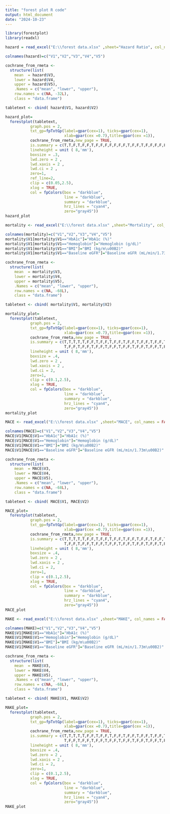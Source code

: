 ```yaml
---
title: "forest plot R code"
output: html_document
date: "2024-10-23"
---
```


```r
library(forestplot)
library(readxl)
```

```r
hazard = read_excel("E:\\forest data.xlsx" ,sheet="Hazard Ratio", col_names = FALSE )
```

```r
colnames(hazard)=c("V1","V2","V3","V4","V5")

cochrane_from_rmeta <- 
  structure(list(
    mean  = hazard$V3, 
    lower = hazard$V4,
    upper = hazard$V5),
    .Names = c("mean", "lower", "upper"), 
    row.names = c(NA, -32L), 
    class = "data.frame")

tabletext <- cbind( hazard$V1, hazard$V2)
```

```r
hazard_plot=
  forestplot(tabletext, 
           graph.pos = 2,
           txt_gp=fpTxtGp(label=gpar(cex=1), ticks=gpar(cex=1),
                          xlab=gpar(cex =0.7),title=gpar(cex =1)),
           cochrane_from_rmeta,new_page = TRUE,
           is.summary = c(T,T,F,T,F,F,T,F,F,F,F,F,F,F,T,F,F,T,F,F,F,F,F,F,T,F,F,F,T,F,F,F),
           lineheight = unit ( 8,'mm'),
           boxsize = .3, 
           lwd.zero = 2 ,
           lwd.xaxis = 2 ,
           lwd.ci = 2 ,
           zero=1,
           ref_line=2,
           clip = c(0.05,2.5), 
           xlog = TRUE,
           col = fpColors(box = "darkblue",
                          line = "darkblue", 
                          summary = "darkblue", 
                          hrz_lines = "cyan4",
                          zero="gray45")) 
hazard_plot
```

```r
mortality <- read_excel("E:\\forest data.xlsx" ,sheet="Mortality", col_names = FALSE )
```

```r
colnames(mortality)=c("V1","V2","V3","V4","V5")
mortality$V1[mortality$V1=="HbA1c"]="HbA1c (%)"
mortality$V1[mortality$V1=="Hemoglobin"]="Hemoglobin (g/dL)"
mortality$V1[mortality$V1=="BMI"]="BMI (kg/m\u00B2)"
mortality$V1[mortality$V1=="Baseline eGFR"]="Baseline eGFR (mL/min/1.73m\u00B2)"

cochrane_from_rmeta <- 
  structure(list(
    mean  = mortality$V3, 
    lower = mortality$V4,
    upper = mortality$V5),
    .Names = c("mean", "lower", "upper"), 
    row.names = c(NA, -68L), 
    class = "data.frame")

tabletext <- cbind( mortality$V1, mortality$V2)
```

```r
mortality_plot=
  forestplot(tabletext, 
           graph.pos = 2,
           txt_gp=fpTxtGp(label=gpar(cex=1), ticks=gpar(cex=1),
                          xlab=gpar(cex =0.7),title=gpar(cex =1)),
           cochrane_from_rmeta,new_page = TRUE,
           is.summary = c(T,T,T,T,T,F,F,T,F,F,T,F,F,T,F,F,T,F,F,T,F,F,T,F,F,T,F,F,T,F,F,T,F,F,T,F,F,
                          T,F,F,T,F,F,T,F,F,T,F,F,T,F,F,T,F,F,T,F,F,T,F,F,T,F,F,T,F,F,F),
           lineheight = unit ( 8,'mm'),
           boxsize = .4, 
           lwd.zero = 2 ,
           lwd.xaxis = 2 ,
           lwd.ci = 2,
           zero=1,
           clip = c(0.1,2.5), 
           xlog = TRUE,
           col = fpColors(box = "darkblue",
                          line = "darkblue", 
                          summary = "darkblue", 
                          hrz_lines = "cyan4",
                          zero="gray45"))
mortality_plot
```

```r
MACE <- read_excel("E:\\forest data.xlsx" ,sheet="MACE", col_names = FALSE )
```

```r
colnames(MACE)=c("V1","V2","V3","V4","V5")
MACE$V1[MACE$V1=="HbA1c"]="HbA1c (%)"
MACE$V1[MACE$V1=="Hemoglobin"]="Hemoglobin (g/dL)"
MACE$V1[MACE$V1=="BMI"]="BMI (kg/m\u00B2)"
MACE$V1[MACE$V1=="Baseline eGFR"]="Baseline eGFR (mL/min/1.73m\u00B2)"

cochrane_from_rmeta <- 
  structure(list(
    mean  = MACE$V3, 
    lower = MACE$V4,
    upper = MACE$V5),
    .Names = c("mean", "lower", "upper"), 
    row.names = c(NA, -68L), 
    class = "data.frame")

tabletext <- cbind( MACE$V1, MACE$V2)
```

```r
MACE_plot=
  forestplot(tabletext, 
           graph.pos = 2,
           txt_gp=fpTxtGp(label=gpar(cex=1), ticks=gpar(cex=1),
                          xlab=gpar(cex =0.7),title=gpar(cex =1)),
           cochrane_from_rmeta,new_page = TRUE,
           is.summary = c(T,T,T,T,T,F,F,T,F,F,T,F,F,T,F,F,T,F,F,T,F,F,T,F,F,T,F,F,T,F,F,T,F,F,T,F,F,
                          T,F,F,T,F,F,T,F,F,T,F,F,T,F,F,T,F,F,T,F,F,T,F,F,T,F,F,T,F,F,F),
           lineheight = unit ( 8,'mm'),
           boxsize = .4, 
           lwd.zero = 2 ,
           lwd.xaxis = 2 ,
           lwd.ci = 2,
           zero=1,
           clip = c(0.1,2.5), 
           xlog = TRUE,
           col = fpColors(box = "darkblue",
                          line = "darkblue", 
                          summary = "darkblue", 
                          hrz_lines = "cyan4",
                          zero="gray45"))
MACE_plot
```

```r
MAKE <- read_excel("E:\\forest data.xlsx" ,sheet="MAKE", col_names = FALSE )
```

```r
colnames(MAKE)=c("V1","V2","V3","V4","V5")
MAKE$V1[MAKE$V1=="HbA1c"]="HbA1c (%)"
MAKE$V1[MAKE$V1=="Hemoglobin"]="Hemoglobin (g/dL)"
MAKE$V1[MAKE$V1=="BMI"]="BMI (kg/m\u00B2)"
MAKE$V1[MAKE$V1=="Baseline eGFR"]="Baseline eGFR (mL/min/1.73m\u00B2)"

cochrane_from_rmeta <- 
  structure(list(
    mean  = MAKE$V3, 
    lower = MAKE$V4,
    upper = MAKE$V5),
    .Names = c("mean", "lower", "upper"), 
    row.names = c(NA, -68L), 
    class = "data.frame")

tabletext <- cbind( MAKE$V1, MAKE$V2)
```

```r
MAKE_plot=
  forestplot(tabletext, 
           graph.pos = 2,
           txt_gp=fpTxtGp(label=gpar(cex=1), ticks=gpar(cex=1),
                          xlab=gpar(cex =0.7),title=gpar(cex =1)),
           cochrane_from_rmeta,new_page = TRUE,
           is.summary = c(T,T,T,T,T,F,F,T,F,F,T,F,F,T,F,F,T,F,F,T,F,F,T,F,F,T,F,F,T,F,F,T,F,F,T,F,F,
                          T,F,F,T,F,F,T,F,F,T,F,F,T,F,F,T,F,F,T,F,F,T,F,F,T,F,F,T,F,F,F),
           lineheight = unit ( 8,'mm'),
           boxsize = .4, 
           lwd.zero = 2 ,
           lwd.xaxis = 2 ,
           lwd.ci = 2,
           zero=1,
           clip = c(0.1,2.5), 
           xlog = TRUE,
           col = fpColors(box = "darkblue",
                          line = "darkblue", 
                          summary = "darkblue", 
                          hrz_lines = "cyan4",
                          zero="gray45"))
MAKE_plot
```
